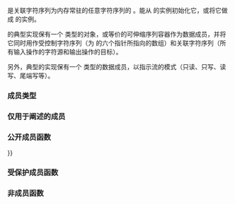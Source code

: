 {{cpp/title|basic_stringbuf}}
{{cpp/io/basic_stringbuf/navbar}}
{{ddcl|header=sstream|1=
template&lt;
    class CharT,
    class Traits = std::char_traits&lt;CharT&gt;,
    class Allocator = std::allocator&lt;CharT&gt;
&gt; class basic_stringbuf
    : public std::basic_streambuf&lt;CharT, Traits&gt;
}}

{{tt|std::basic_stringbuf}} 是关联字符序列为内存常驻的任意字符序列的 {{lc|std::basic_streambuf}}。能从 {{lc|std::basic_string}} 的实例初始化它，或将它做成 {{lc|std::basic_string}} 的实例。

{{tt|std::basic_stringbuf}} 的典型实现保有一个 {{lc|std::basic_string}} 类型的对象，或等价的可伸缩序列容器作为数据成员，并将它同时用作受控制字符序列（为 {{lc|std::basic_streambuf}} 的六个指针所指向的数组）和关联字符序列（所有输入操作的字符源和输出操作的目标）。

另外，典型的实现保有一个 {{lc|std::ios_base::openmode}} 类型的数据成员，以指示流的模式（只读、只写、读写、尾端写等）。
{{rrev|since=c++11|如果 {{lc|overflow()}} 使用过分配策略，那么可能会存储另外的高水位指针，以跟踪最后初始化的字符。}}

{{cpp/basic char typedefs|stringbuf|sstream}}

===成员类型===
{{dsc begin}}
{{dsc hitem|成员类型|定义}}
{{dsc inc|cpp/io/dsc char_type}}
{{dsc inc|cpp/io/dsc traits_type}}
{{dsc inc|cpp/io/dsc int_type}}
{{dsc inc|cpp/io/dsc pos_type}}
{{dsc inc|cpp/io/dsc off_type}}
{{dsc inc|cpp/io/dsc allocator_type}}
{{dsc end}}

===仅用于阐述的成员===
{{dsc begin}}
{{dsc expos mem obj|buf|用作底层缓冲区的 {{c/core|std::basic_string&lt;CharT, Traits, Allocator&gt;}}}}
{{dsc expos mem obj|mode|关联流的 {{lc|std::ios_base::openmode}}}}
{{dsc expos mem fun|cpp/io/basic_stringbuf/init_buf_ptrs|初始化输入和输出序列}}
{{dsc end}}

===公开成员函数===
{{dsc begin}}
{{dsc inc|cpp/io/basic_stringbuf/dsc constructor}}
{{dsc inc|cpp/io/basic_stringbuf/dsc operator{{=}}}}
{{dsc inc|cpp/io/basic_stringbuf/dsc swap}}
{{dsc inc|cpp/io/basic_stringbuf/dsc destructor}}
{{dsc inc|cpp/io/basic_stringbuf/dsc str}}
{{dsc inc|cpp/io/basic_stringbuf/dsc get_allocator}}
{{dsc inc|cpp/io/basic_stringbuf/dsc view}}
{{dsc end}}

===受保护成员函数===
{{dsc begin}}
{{dsc inc|cpp/io/basic_stringbuf/dsc underflow}}
{{dsc inc|cpp/io/basic_stringbuf/dsc pbackfail}}
{{dsc inc|cpp/io/basic_stringbuf/dsc overflow}}
{{dsc inc|cpp/io/basic_stringbuf/dsc setbuf}}
{{dsc inc|cpp/io/basic_stringbuf/dsc seekoff}}
{{dsc inc|cpp/io/basic_stringbuf/dsc seekpos}}
{{dsc end}}

===非成员函数===
{{dsc begin}}
{{dsc inc|cpp/io/basic_stringbuf/dsc swap2}}
{{dsc end}}

{{cpp/io/basic_streambuf/inherit}}

{{langlinks|de|en|es|fr|it|ja|pt|ru}}